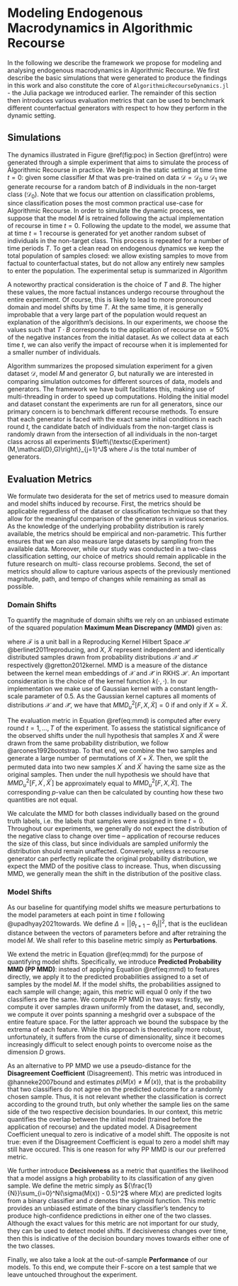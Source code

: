 # Modeling Endogenous Macrodynamics in Algorithmic Recourse {#method-2}

In the following we describe the framework we propose for modeling and analysing endogenous macrodynamics in Algorithmic Recourse. We first describe the basic simulations that were generated to produce the findings in this work and also constitute the core of `AlgorithmicRecourseDynamics.jl` - the Julia package we introduced earlier. The remainder of this section then introduces various evaluation metrics that can be used to benchmark different counterfactual generators with respect to how they perform in the dynamic setting. 

## Simulations {#method-2-experiment}

The dynamics illustrated in Figure \@ref(fig:poc) in Section \@ref(intro) were generated through a simple experiment that aims to simulate the process of Algorithmic Recourse in practice. We begin in the static setting at time time $t=0$: given some classifier $M$ that was pre-trained on data $\mathcal{D}=\mathcal{D}_0 \cup \mathcal{D}_1$ we generate recourse for a random batch of $B$ individuals in the non-target class ($\mathcal{D}_0$). Note that we focus our attention on classification problems, since classification poses the most common practical use-case for Algorithmic Recourse. In order to simulate the dynamic process, we suppose that the model $M$ is retrained following the actual implementation of recourse in time $t=0$. Following the update to the model, we assume that at time $t=1$ recourse is generated for yet another random subset of individuals in the non-target class. This process is repeated for a number of time periods $T$. To get a clean read on endogenous dynamics we keep the total population of samples closed: we allow existing samples to move from factual to counterfactual states, but do not allow any entirely new samples to enter the population. The experimental setup is summarized in Algorithm \ref{algo-experiment}

\begin{algorithm}
\caption{Simulation Experiment}\label{algo-experiment}
\begin{algorithmic}[1]
\Procedure{Experiment}{$M,\mathcal{D},G$}
\State $t\gets 0$
\While{$t<T$}
\State $\mathcal{D}_B \subset \mathcal{D}_0$ \Comment{Sample from $\mathcal{D}_0$.}
\State $\mathcal{D}_B\gets G(\mathcal{D}_B)$ \Comment{Generate counterfactuals.}
\State $M\gets M(\mathcal{D})$ \Comment{Retrain model.}
\EndWhile
\State \textbf{return} $M,\mathcal{D}$
\EndProcedure
\end{algorithmic}
\end{algorithm}


A noteworthy practical consideration is the choice of $T$ and $B$. The higher these values, the more factual instances undergo recourse throughout the entire experiment. Of course, this is likely to lead to more pronounced domain and model shifts by time $T$. At the same time, it is generally improbable that a very large part of the population would request an explanation of the algorithm’s decisions. In our experiments, we choose the values such that $T \cdot B$ corresponds to the application of recourse on $\approx50\%$ of the negative instances from the initial dataset. As we collect data at each time $t$, we can also verify the impact of recourse when it is implemented for a smaller number of individuals. 

Algorithm \ref{algo-experiment} summarizes the proposed simulation experiment for a given dataset $\mathcal{D}$, model $M$ and generator $G$, but naturally we are interested in comparing simulation outcomes for different sources of data, models and generators. The framework we have built facilitates this, making use of multi-threading in order to speed up computations. Holding the initial model and dataset constant the experiments are run for all generators, since our primary concern is to benchmark different recourse methods. To ensure that each generator is faced with the exact same initial conditions in each round $t$, the candidate batch of individuals from the non-target class is randomly drawn from the intersection of all individuals in the non-target class across all experiments $\left\{\textsc{Experiment}(M,\mathcal{D},G)\right\}_{j=1}^J$ where $J$ is the total number of generators. 

## Evaluation Metrics {#method-2-metrics}

We formulate two desiderata for the set of metrics used to measure domain and model shifts induced by recourse. First, the metrics should be applicable regardless of the dataset or classification technique so that they allow for the meaningful comparison of the generators in various scenarios. As the knowledge of the underlying probability distribution is rarely available, the metrics should be empirical and non-parametric. This further ensures that we can also measure large datasets by sampling from the available data. Moreover, while our study was conducted in a two-class classification setting, our choice of metrics should remain applicable in the future research on multi- class recourse problems. Second, the set of metrics should allow to capture various aspects of the previously mentioned magnitude, path, and tempo of changes while remaining as small as possible.

### Domain Shifts

To quantify the magnitude of domain shifts we rely on an unbiased estimate of the squared population **Maximum Mean Discrepancy (MMD)** given as:

\begin{equation}
\begin{aligned}
MMD^2_u[F,{X}^\prime,\tilde{X}^\prime] &= \frac{1}{m(m-1)}\sum_{i=1}^m\sum_{j\neq i}^m k(x_i,x_j) \\ &+ \frac{1}{n(n-1)}\sum_{i=1}^n\sum_{j\neq i}^n k(\tilde{x}_i,\tilde{x}_j) \\ &- \frac{2}{mn}\sum_{i=1}^m\sum_{j=1}^n k(x_i,\tilde{x}_j) (\#eq:mmd)
\end{aligned}
\end{equation}

where $\mathcal{F}$ is a unit ball in a Reproducing Kernel Hilbert Space $\mathcal{H}$ @berlinet2011reproducing, and $X$, $\tilde{X}$ represent independent and identically distributed samples drawn from probability distributions $\mathcal{X}$ and $\mathcal{\tilde{X}}$ respectively @gretton2012kernel. MMD is a measure of the distance between the kernel mean embeddings of $\mathcal{X}$ and $\mathcal{\tilde{X}}$ in RKHS $\mathcal{H}$. An important consideration is the choice of the kernel function $k(\cdot,\cdot)$. In our implementation we make use of Gaussian kernel with a constant length-scale parameter of $0.5$. As the Gaussian kernel captures all moments of distributions $\mathcal{X}$ and $\mathcal{\tilde{X}}$, we have that $MMD_u^2[F,X,\tilde{X}]=0$ if and only if $X=\tilde{X}$.

The evaluation metric in Equation \@ref(eq:mmd) is computed after every round $t=1,...,T$ of the experiment. To assess the statistical significance of the observed shifts under the null hypothesis that samples $X$ and $\tilde{X}$ were drawn from the same probability distribution, we follow @arcones1992bootstrap. To that end, we combine the two samples and generate a large number of permutations of $X + \tilde{X}$. Then, we split the permuted data into two new samples $X^\prime$ and $\tilde{X}^\prime$ having the same size as the original samples. Then under the null hypothesis we should have that $MMD_u^2[F,X^\prime,\tilde{X}^\prime]$ be approximately equal to $MMD_u^2[F,X,\tilde{X}]$. The corresponding $p$-value can then be calculated by counting how these two quantities are not equal.

We calculate the MMD for both classes individually based on the ground truth labels, i.e. the labels that samples were assigned in time $t=0$. Throughout our experiments, we generally do not expect the distribution of the negative class to change over time – application of recourse reduces the size of this class, but since individuals are sampled uniformly the distribution should remain unaffected. Conversely, unless a recourse generator can perfectly replicate the original probability distribution, we expect the MMD of the positive class to increase. Thus, when discussing MMD, we generally mean the shift in the distribution of the positive class.

### Model Shifts

As our baseline for quantifying model shifts we measure perturbations to the model parameters at each point in time $t$ following @upadhyay2021towards. We define $\Delta=||\theta_{t+1}-\theta_{t}||^2$, that is the euclidean distance between the vectors of parameters before and after retraining the model $M$. We shall refer to this baseline metric simply as **Perturbations**.

We extend the metric in Equation \@ref(eq:mmd) for the purpose of quantifying model shifts. Specifically, we introduce **Predicted Probability MMD (PP MMD)**: instead of applying Equation \@ref(eq:mmd) to features directly, we apply it to the predicted probabilities assigned to a set of samples by the model $M$. If the model shifts, the probabilities assigned to each sample will change; again, this metric will equal 0 only if the two classifiers are the same. We compute PP MMD in two ways: firstly, we compute it over samples drawn uniformly from the dataset, and, secondly, we compute it over points spanning a meshgrid over a subspace of the entire feature space. For the latter approach we bound the subspace by the extrema of each feature. While this approach is theoretically more robust, unfortunately, it suffers from the curse of dimensionality, since it becomes increasingly difficult to select enough points to overcome noise as the dimension $D$ grows.

As an alternative to PP MMD we use a pseudo-distance for the **Disagreement Coefficient** (Disagreement). This metric was introduced in @hanneke2007bound and estimates $p(M(x) \neq M^\prime(x))$, that is the probability that two classifiers do not agree on the predicted outcome for a randomly chosen sample. Thus, it is not relevant whether the classification is correct according to the ground truth, but only whether the sample lies on the same side of the two respective decision boundaries. In our context, this metric quantifies the overlap between the initial model (trained before the application of recourse) and the updated model. A Disagreement Coefficient unequal to zero is indicative of a model shift. The opposite is not true: even if the Disagreement Coefficient is equal to zero a model shift may still have occured. This is one reason for why PP MMD is our our preferred metric.

We further introduce **Decisiveness** as a metric that quantifies the likelihood that a model assigns a high probability to its classification of any given sample. We define the metric simply as ${\frac{1}{N}}\sum_{i=0}^N(\sigma(M(x)) - 0.5)^2$ where $M(x)$ are predicted logits from a binary classifier and $\sigma$ denotes the sigmoid function. This metric provides an unbiased estimate of the binary classifier's tendency to produce high-confidence predictions in either one of the two classes. Although the exact values for this metric are not important for our study, they can be used to detect model shifts. If decisiveness changes over time, then this is indicative of the decision boundary moves towards either one of the two classes.

Finally, we also take a look at the out-of-sample **Performance** of our models. To this end, we compute their F-score on a test sample that we leave untouched throughout the experiment. 

